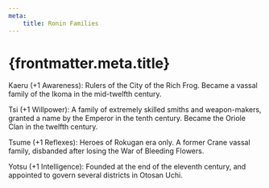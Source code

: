 ```yaml
---
meta:
    title: Ronin Families
---
```

# {frontmatter.meta.title}

Kaeru (+1 Awareness): Rulers of the City of the Rich Frog. Became a vassal family of the Ikoma in the mid-twelfth century.

Tsi (+1 Willpower): A family of extremely skilled smiths and weapon-makers, granted a name by the Emperor in the tenth century. Became the Oriole Clan in the twelfth century.

Tsume (+1 Reflexes): Heroes of Rokugan era only. A former Crane vassal family, disbanded after losing the War of Bleeding Flowers.

Yotsu (+1 Intelligence): Founded at the end of the eleventh century, and appointed to govern several districts in Otosan Uchi.

